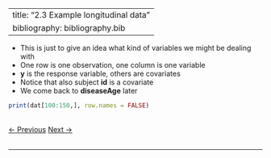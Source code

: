 
---
title: "2.3 Example longitudinal data"
bibliography: bibliography.bib
---

- This is just to give an idea what kind of variables we might be dealing with
- One row is one observation, one column is one variable
- **y** is the response variable, others are covariates
- Notice that also subject **id** is a covariate
- We come back to **diseaseAge** later
```r
print(dat[100:150,], row.names = FALSE)
```

<br>
<a href="02_modeling_2.html" class="previous">&larr; Previous</a>
<a href="02_modeling_4.html" class="next">Next &rarr;</a>
<br>
<br>
<hr>

